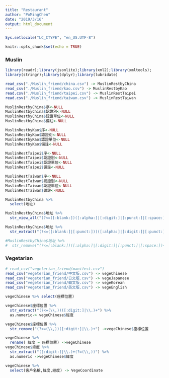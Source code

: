 ```yaml
---
title: "Restaurant"
author: "PoMingChen"
date: "2019/3/16"
output: html_document
---
```


```r
Sys.setlocale("LC_CTYPE", "en_US.UTF-8")
```
```r
knitr::opts_chunk$set(echo = TRUE)
```

### Muslin

```r
library(readr);library(jsonlite);library(xml2);library(xmltools);
library(stringr);library(dplyr);library(lubridate)
```

```r
read_csv("./Muslin_friend/china.csv") -> MuslinRestbyChina
read_csv("./Muslin_friend/kao.csv") -> MuslinRestbyKao
read.csv("./Muslin_friend/taipei.csv") -> MuslinRestTaipei
read.csv("./Muslin_friend/taiwan.csv") -> MuslinRestTaiwan
```

```r

MuslinRestbyChina$序<-NULL
MuslinRestbyChina$認證別<-NULL
MuslinRestbyChina$認證單位<-NULL
MuslinRestbyChina$備註<-NULL

MuslinRestbyKao$序<-NULL
MuslinRestbyKao$認證別<-NULL
MuslinRestbyKao$認證單位<-NULL
MuslinRestbyKao$備註<-NULL

MuslinRestTaipei$序<-NULL
MuslinRestTaipei$認證別<-NULL
MuslinRestTaipei$認證單位<-NULL
MuslinRestTaipei$備註<-NULL

MuslinRestTaiwan$序<-NULL
MuslinRestTaiwan$認證別<-NULL
MuslinRestTaiwan$認證單位<-NULL
MuslinRestTaiwan$備註<-NULL

```

```r
MuslinRestbyChina %>%
  select(地址)

MuslinRestbyChina$地址 %>%
  str_view_all("(?<=([:blank:])([:alpha:]|[:digit:]|[:punct:]|[:space:])+")

MuslinRestbyChina$地址 %>%
  str_extract("(?<=([:blank:]|[:punct:]))([:alpha:]|[:digit:]|[:punct:]|[:space:])+") ->MuslinRestbyChina$英文地址

#MuslinRestbyChina$地址 %>%
#  str_remove("(?<=[:blank:])([:alpha:]|[:digit:]|[:punct:]|[:space:])+") #->MuslinRestbyChina$地址
```


### Vegetarian
```r
# read_csv("vegeterian_friend/manifest.csv")
read_csv("vegeterian_friend/中文版.csv") -> vegeChinese
read_csv("vegeterian_friend/日文版.csv") -> vegeJapanese
read_csv("vegeterian_friend/韓文版.csv") -> vegeKorean
read_csv("vegeterian_friend/英文版.csv") -> vegeEnglish

vegeChinese %>% select(座標位置)
```
```r
vegeChinese$座標位置 %>% 
  str_extract("(?<=(\\,))([:digit:]|\\.)+") %>% 
  as.numeric-> vegeChinese$經度

vegeChinese$座標位置 %>% 
  str_remove("(?<=(\\,))([:digit:]|\\.)+") ->vegeChinese$座標位置

vegeChinese %>%
  rename( 緯度 = 座標位置) ->vegeChinese
vegeChinese$緯度 %>%
  str_extract("([:digit:]|\\.)+(?=(\\,))") %>%
  as.numeric ->vegeChinese$緯度
```

```r
vegeChinese %>%
  select(客戶名稱,緯度,經度) -> VegeCoordinate
```

